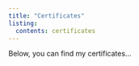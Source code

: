 ```yaml
---
title: "Certificates"
listing: 
  contents: certificates
---
```


Below, you can find my certificates...
